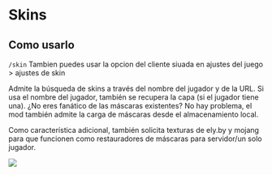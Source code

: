 # Skins

## Como usarlo
`/skin`
Tambien puedes usar la opcion del cliente siuada en ajustes del juego > ajustes de skin

Admite la búsqueda de skins a través del nombre del jugador y de la URL. Si usa el nombre del jugador, también se recupera la capa (si el jugador tiene una). ¿No eres fanático de las máscaras existentes? No hay problema, el mod también admite la carga de máscaras desde el almacenamiento local.

Como característica adicional, también solicita texturas de ely.by y mojang para que funcionen como restauradores de máscaras para servidor/un solo jugador.

![](https://wsrv.nl/?url=https%3A%2F%2Fuser-images.githubusercontent.com%2F34912839%2F103739615-266a9380-4ff6-11eb-9753-fbf7c53a8659.png&n=-1)
